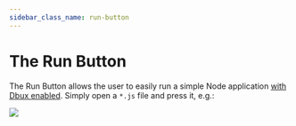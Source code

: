 ```yaml
---
sidebar_class_name: run-button
---
```


# The Run Button



The Run Button <DarkLightImg src='play.svg' /> allows the user to easily run a simple Node application [with Dbux enabled](./). Simply open a `*.js` file and press it, e.g.:

<Img src="screens/run-button.gif" />

